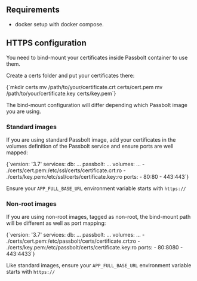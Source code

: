 
<HTTPSWarning />


## Requirements
  - <Link to={`/docs/hosting/install/${props.productName.toLowerCase()}/docker/`}>docker setup with docker compose</Link>.

## HTTPS configuration

<CertificateWarning />

You need to bind-mount your certificates inside Passbolt container to use them.

Create a certs folder and put your certificates there:

<CodeBlock>
    {`mkdir certs
mv /path/to/your/certificate.crt certs/cert.pem
mv /path/to/your/certificate.key certs/key.pem`}
</CodeBlock>

The bind-mount configuration will differ depending which Passbolt image you are using.
### Standard images

If you are using standard Passbolt image, add your certificates in the volumes definition of the Passbolt service and ensure ports are well mapped:

<CodeBlock>
    {`version: '3.7'
services:
  db:
    ...
  passbolt:
    ...
    volumes:
      ...
      - ./certs/cert.pem:/etc/ssl/certs/certificate.crt:ro
      - ./certs/key.pem:/etc/ssl/certs/certificate.key:ro
    ports:
      - 80:80
      - 443:443`}
</CodeBlock>

Ensure your `APP_FULL_BASE_URL` environment variable starts with `https://`
### Non-root images

If you are using non-root images, tagged as non-root, the bind-mount path will be different as well as port mapping:

<CodeBlock>
    {`version: '3.7'
services:
  db:
    ...
  passbolt:
    ...
    volumes:
      ...
      - ./certs/cert.pem:/etc/passbolt/certs/certificate.crt:ro
      - ./certs/key.pem:/etc/passbolt/certs/certificate.key:ro
    ports:
      - 80:8080
      - 443:4433`}
</CodeBlock>

Like standard images, ensure your `APP_FULL_BASE_URL` environment variable starts with `https://`

